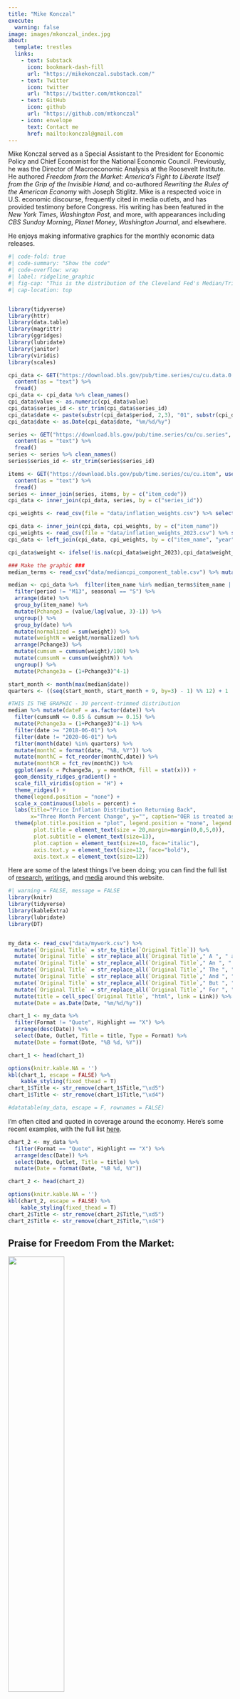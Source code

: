 ```yaml
---
title: "Mike Konczal"
execute:
  warning: false
image: images/mkonczal_index.jpg
about:
  template: trestles
  links:
    - text: Substack
      icon: bookmark-dash-fill
      url: "https://mikekonczal.substack.com/"
    - text: Twitter
      icon: twitter
      url: "https://twitter.com/mtkonczal"
    - text: GitHub
      icon: github
      url: "https://github.com/mtkonczal"
    - icon: envelope
      text: Contact me
      href: mailto:konczal@gmail.com
---
```


Mike Konczal served as a Special Assistant to the President for Economic Policy and Chief Economist for the National Economic Council. Previously, he was the Director of Macroeconomic Analysis at the Roosevelt Institute. He authored *Freedom from the Market: America's Fight to Liberate Itself from the Grip of the Invisible Hand,* and co-authored *Rewriting the Rules of the American Economy* with Joseph Stiglitz. Mike is a respected voice in U.S. economic discourse, frequently cited in media outlets, and has provided testimony before Congress. His writing has been featured in the *New York Times*, *Washington Post*, and more, with appearances including *CBS Sunday Morning*, *Planet Money*, *Washington Journal*, and elsewhere.

He enjoys making informative graphics for the monthly economic data releases.

```r
#| code-fold: true
#| code-summary: "Show the code"
#| code-overflow: wrap
#| label: ridgeline_graphic
#| fig-cap: "This is the distribution of the Cleveland Fed's Median/Trimmed-Mean CPI price basket, using 3-month change annualized, with components whose expenditure weights fall above/below the 85/15th percentile of price changes removed. It moved out during the reopening, but is moving back now."
#| cap-location: top


library(tidyverse)
library(httr)
library(data.table)
library(magrittr)
library(ggridges)
library(lubridate)
library(janitor)
library(viridis)
library(scales)

cpi_data <- GET("https://download.bls.gov/pub/time.series/cu/cu.data.0.Current", user_agent("rortybomb@gmail.com")) %>%
  content(as = "text") %>%
  fread()
cpi_data <- cpi_data %>% clean_names()
cpi_data$value <- as.numeric(cpi_data$value)
cpi_data$series_id <- str_trim(cpi_data$series_id)
cpi_data$date <- paste(substr(cpi_data$period, 2,3), "01", substr(cpi_data$year, 3, 4), sep="/")
cpi_data$date <- as.Date(cpi_data$date, "%m/%d/%y")

series <- GET("https://download.bls.gov/pub/time.series/cu/cu.series", user_agent("rortybomb@gmail.com")) %>%
  content(as = "text") %>%
  fread()
series <- series %>% clean_names()
series$series_id <- str_trim(series$series_id)

items <- GET("https://download.bls.gov/pub/time.series/cu/cu.item", user_agent("rortybomb@gmail.com")) %>%
  content(as = "text") %>%
  fread()
series <- inner_join(series, items, by = c("item_code"))
cpi_data <- inner_join(cpi_data, series, by = c("series_id"))

cpi_weights <- read_csv(file = "data/inflation_weights.csv") %>% select(-year_weight)

cpi_data <- inner_join(cpi_data, cpi_weights, by = c("item_name"))
cpi_weights <- read_csv(file = "data/inflation_weights_2023.csv") %>% select(item_name, weight_2023 = weight, year = year_weight)
cpi_data <- left_join(cpi_data, cpi_weights, by = c("item_name", "year"))

cpi_data$weight <- ifelse(!is.na(cpi_data$weight_2023),cpi_data$weight_2023,cpi_data$weight)

### Make the graphic ###
median_terms <- read_csv("data/mediancpi_component_table.csv") %>% mutate(item_name = Component)

median <- cpi_data %>%  filter(item_name %in% median_terms$item_name | item_name == "Owners' equivalent rent of residences") %>%
  filter(period != "M13", seasonal == "S") %>%
  arrange(date) %>%
  group_by(item_name) %>%
  mutate(Pchange3 = (value/lag(value, 3)-1)) %>%
  ungroup() %>%
  group_by(date) %>%
  mutate(normalized = sum(weight)) %>%
  mutate(weightN = weight/normalized) %>%
  arrange(Pchange3) %>%
  mutate(cumsum = cumsum(weight)/100) %>%
  mutate(cumsumN = cumsum(weightN)) %>%
  ungroup() %>%
  mutate(Pchange3a = (1+Pchange3)^4-1)

start_month <- month(max(median$date))
quarters <- ((seq(start_month, start_month + 9, by=3) - 1) %% 12) + 1

#THIS IS THE GRAPHIC - 30 percent-trimmed distribution
median %>% mutate(dateF = as.factor(date)) %>%
  filter(cumsumN <= 0.85 & cumsum >= 0.15) %>%
  mutate(Pchange3a = (1+Pchange3)^4-1) %>%
  filter(date >= "2018-06-01") %>%
  filter(date != "2020-06-01") %>%
  filter(month(date) %in% quarters) %>%
  mutate(monthC = format(date, "%B, %Y")) %>%
  mutate(monthC = fct_reorder(monthC,date)) %>%
  mutate(monthCR = fct_rev(monthC)) %>%
  ggplot(aes(x = Pchange3a, y = monthCR, fill = stat(x))) +
  geom_density_ridges_gradient() +
  scale_fill_viridis(option = "H") +
  theme_ridges() +
  theme(legend.position = "none") +
  scale_x_continuous(labels = percent) +
  labs(title="Price Inflation Distribution Returning Back",
       x="Three Month Percent Change", y="", caption="OER is treated as one value.\nMike Konczal, Roosevelt Institute") +
  theme(plot.title.position = "plot", legend.position = "none", legend.title = element_blank(),
        plot.title = element_text(size = 20,margin=margin(0,0,5,0)),
        plot.subtitle = element_text(size=13),
        plot.caption = element_text(size=10, face="italic"),
        axis.text.y = element_text(size=12, face="bold"),
        axis.text.x = element_text(size=12))


```

Here are some of the latest things I've been doing; you can find the full list of [research](https://www.mikekonczal.com/research.html), [writings](https://www.mikekonczal.com/writings.html), and [media](https://www.mikekonczal.com/appearances.html) around this website.

```r
#| warning = FALSE, message = FALSE
library(knitr)
library(tidyverse)
library(kableExtra)
library(lubridate)
library(DT)


my_data <- read_csv("data/mywork.csv") %>%
  mutate(`Original Title` = str_to_title(`Original Title`)) %>%
  mutate(`Original Title` = str_replace_all(`Original Title`," A ", " a ")) %>%
  mutate(`Original Title` = str_replace_all(`Original Title`," An ", " an ")) %>%
  mutate(`Original Title` = str_replace_all(`Original Title`," The ", " the ")) %>%
  mutate(`Original Title` = str_replace_all(`Original Title`," And ", " and ")) %>%
  mutate(`Original Title` = str_replace_all(`Original Title`," But ", " but ")) %>%
  mutate(`Original Title` = str_replace_all(`Original Title`," For ", " for ")) %>%
  mutate(title = cell_spec(`Original Title`, "html", link = Link)) %>%
  mutate(Date = as.Date(Date, "%m/%d/%y"))

chart_1 <- my_data %>%
  filter(Format != "Quote", Highlight == "X") %>%
  arrange(desc(Date)) %>%
  select(Date, Outlet, Title = title, Type = Format) %>%
  mutate(Date = format(Date, "%B %d, %Y"))

chart_1 <- head(chart_1)

options(knitr.kable.NA = '')
kbl(chart_1, escape = FALSE) %>%
    kable_styling(fixed_thead = T)
chart_1$Title <- str_remove(chart_1$Title,"\xd5")
chart_1$Title <- str_remove(chart_1$Title,"\xd4")

#datatable(my_data, escape = F, rownames = FALSE)
```

I'm often cited and quoted in coverage around the economy. Here's some recent examples, with the full list [here](https://www.mikekonczal.com/media.html).

```r

chart_2 <- my_data %>%
  filter(Format == "Quote", Highlight == "X") %>%
  arrange(desc(Date)) %>%
  select(Date, Outlet, Title = title) %>%
  mutate(Date = format(Date, "%B %d, %Y"))

chart_2 <- head(chart_2)

options(knitr.kable.NA = '')
kbl(chart_2, escape = FALSE) %>%
    kable_styling(fixed_thead = T)
chart_2$Title <- str_remove(chart_2$Title,"\xd5")
chart_2$Title <- str_remove(chart_2$Title,"\xd4")

```

## **Praise for Freedom From the Market:**

![](images/image-803426826.png){fig-align="center" width="50%"}

"The Roosevelt Institute's Konczal is one of the warriors in this fight, arguing fiercely for the need to set much narrower limits on what is left to markets than has been the case in recent decades. A powerful polemic."\
--- Martin Wolf, [*Financial Times*](https://www.ft.com/content/239f31cb-57a3-43d3-ab3d-d18d068f4994)

"By identifying an alternative grammar, one that is grounded in the American past, Freedom from the Market provides a way out of the political cul-de-sac created by the failure of the market to deliver on its promises of 'freedom.'"\
--- Molly Michelmore, [*Democracy: A Journal of Ideas*](https://democracyjournal.org/magazine/61/freedoms-just-another-word/)

"Freedom from the Market is an impressive book, easily one of the best I've read in the past several years. I cannot recommend it highly enough."\
--- Matt Mazewski, [*Commonweal*](https://www.commonwealmagazine.org/polanyi-ish)

"terrific book."\
--- Jamelle Bouie, [*New York Times*](https://twitter.com/jbouie/status/1450470921001750528)

"Markets will set us free---except when they won't, don't, can't. In this deeply researched yet eminently readable book, Mike Konczal tells the powerful forgotten story of how American democracy once tamed markets to advance our freedom, and shows us how it could do so once again."\
--- Jacob Hacker, Yale University.

"Freedom from the Market has the potential to be a very important book, focusing attention on the contested, messy but crucially important intersection between social movements and the state. It provides a set of ideas that people on both sides of that divide can learn from, and a lively alternative foundation to the deracinated technocratic notions of politics, in which good policy would somehow, magically, be politically self supporting, that has prevailed up until quite recently. Strongly recommended."\
--- Henry Farrell, [*Crooked Timber*](https://crookedtimber.org/2021/01/26/freedom-from-the-market/)
